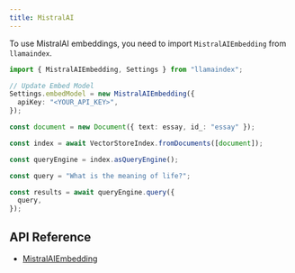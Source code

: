 ```yaml
---
title: MistralAI
---
```


To use MistralAI embeddings, you need to import `MistralAIEmbedding` from `llamaindex`.

```ts
import { MistralAIEmbedding, Settings } from "llamaindex";

// Update Embed Model
Settings.embedModel = new MistralAIEmbedding({
  apiKey: "<YOUR_API_KEY>",
});

const document = new Document({ text: essay, id_: "essay" });

const index = await VectorStoreIndex.fromDocuments([document]);

const queryEngine = index.asQueryEngine();

const query = "What is the meaning of life?";

const results = await queryEngine.query({
  query,
});
```

## API Reference

- [MistralAIEmbedding](/docs/api/classes/MistralAIEmbedding)
